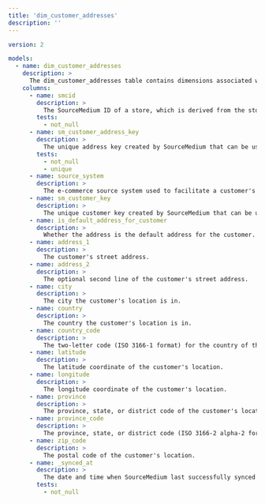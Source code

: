 ```yaml
---
title: 'dim_customer_addresses'
description: ''
---
```


```yaml
version: 2

models:
  - name: dim_customer_addresses
    description: >
      The dim_customer_addresses table contains dimensions associated with addresses of customers who have placed orders from a shop.
    columns:
      - name: smcid
        description: >
          The SourceMedium ID of a store, which is derived from the store's myshopify.com domain.
        tests:
          - not_null
      - name: sm_customer_address_key
        description: >
          The unique address key created by SourceMedium that can be used to join address dimensions to related tables.
        tests:
          - not_null
          - unique
      - name: source_system
        description: >
          The e-commerce source system used to facilitate a customer's order.
      - name: sm_customer_key
        description: >
          The unique customer key created by SourceMedium that can be used to join customer dimensions to related tables.
      - name: is_default_address_for_customer
        description: >
          Whether the address is the default address for the customer.
      - name: address_1
        description: >
          The customer's street address.
      - name: address_2
        description: >
          The optional second line of the customer's street address.
      - name: city
        description: >
          The city the customer's location is in.
      - name: country
        description: >
          The country the customer's location is in.
      - name: country_code
        description: >
          The two-letter code (ISO 3166-1 format) for the country of the customer's location.
      - name: latitude
        description: >
          The latitude coordinate of the customer's location.
      - name: longitude
        description: >
          The longitude coordinate of the customer's location.
      - name: province
        description: >
          The province, state, or district code of the customer's location.
      - name: province_code
        description: >
          The province, state, or district code (ISO 3166-2 alpha-2 format) of the customer's location.
      - name: zip_code
        description: >
          The postal code of the customer's location.
      - name: _synced_at
        description: >
          The date and time when SourceMedium last successfully synced the row of data.
        tests:
          - not_null
```